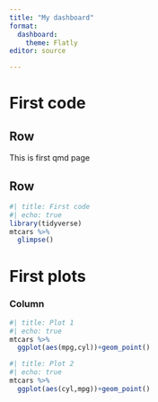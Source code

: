 ```yaml
---
title: "My dashboard"
format: 
  dashboard:
    theme: Flatly
editor: source

---
```


# First code

## Row 

This is first qmd page 

## Row

```r
#| title: First code
#| echo: true
library(tidyverse)
mtcars %>% 
  glimpse()

```


# First plots

### Column

```r
#| title: Plot 1
#| echo: true
mtcars %>% 
  ggplot(aes(mpg,cyl))+geom_point()
```


```r
#| title: Plot 2
#| echo: true
mtcars %>% 
  ggplot(aes(cyl,mpg))+geom_point()

```

